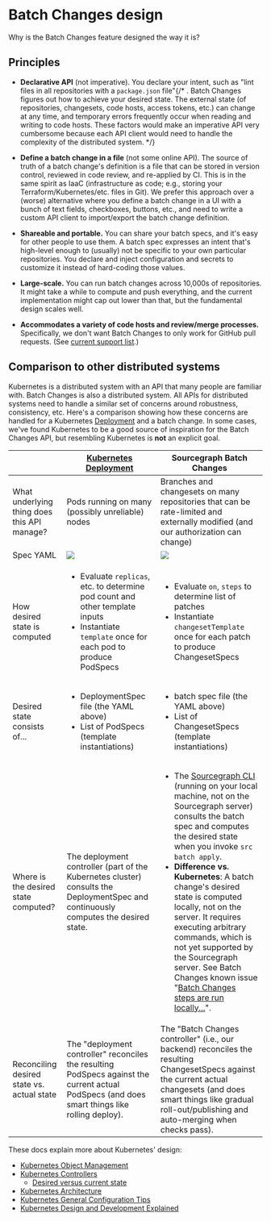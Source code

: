 # Batch Changes design

Why is the Batch Changes feature designed the way it is?

## Principles

- **Declarative API** (not imperative). You declare your intent, such as "lint files in all repositories with a `package.json` file"{/* <!-- TODO(sqs): thorsten had a suggestion to make this quote use non-imperative language but I can't find the comment -->. Batch Changes figures out how to achieve your desired state. The external state (of repositories, changesets, code hosts, access tokens, etc.) can change at any time, and temporary errors frequently occur when reading and writing to code hosts. These factors would make an imperative API very cumbersome because each API client would need to handle the complexity of the distributed system. */}

- **Define a batch change in a file** (not some online API). The source of truth of a batch change's definition is a file that can be stored in version control, reviewed in code review, and re-applied by CI. This is in the same spirit as IaaC (infrastructure as code; e.g., storing your Terraform/Kubernetes/etc. files in Git). We prefer this approach over a (worse) alternative where you define a batch change in a UI with a bunch of text fields, checkboxes, buttons, etc., and need to write a custom API client to import/export the batch change definition.
- **Shareable and portable.** You can share your batch specs, and it's easy for other people to use them. A batch spec expresses an intent that's high-level enough to (usually) not be specific to your own particular repositories. You declare and inject configuration and secrets to customize it instead of hard-coding those values.
- **Large-scale.** You can run batch changes across 10,000s of repositories. It might take a while to compute and push everything, and the current implementation might cap out lower than that, but the fundamental design scales well.
- **Accommodates a variety of code hosts and review/merge processes.** Specifically, we don't want Batch Changes to only work for GitHub pull requests. (See [current support list](/batch_changes/#supported-code-hosts-and-changeset-types).)

## Comparison to other distributed systems

Kubernetes is a distributed system with an API that many people are familiar with. Batch Changes is also a distributed system. All APIs for distributed systems need to handle a similar set of concerns around robustness, consistency, etc. Here's a comparison showing how these concerns are handled for a Kubernetes [Deployment](https://kubernetes.io/docs/concepts/workloads/controllers/deployment/) and a batch change. In some cases, we've found Kubernetes to be a good source of inspiration for the Batch Changes API, but resembling Kubernetes is **not** an explicit goal.

|  | **[Kubernetes Deployment](https://kubernetes.io/docs/concepts/workloads/controllers/deployment/)** | **Sourcegraph Batch Changes** |
|----------|----------|----------|
|      What underlying thing does this API manage?    |     Pods running on many (possibly unreliable) nodes     |     Branches and changesets on many repositories that can be rate-limited and externally modified (and our authorization can change)    |
|   Spec YAML       |     ![](https://storage.googleapis.com/sourcegraph-assets/Docs/batch-changes-code-kub.png)     |    ![](https://storage.googleapis.com/sourcegraph-assets/Docs/sg-batch-changes.png)      |
|      How desired state is computed    |    <ul><li>Evaluate `replicas`, etc. to determine pod count and other template inputs</li><li>Instantiate `template` once for each pod to produce PodSpecs</li></ul>      |    <ul><li>Evaluate `on`, `steps` to determine list of patches</li><li>Instantiate `changesetTemplate` once for each patch to produce ChangesetSpecs</li></ul>     |
|      Desired state consists of...    |    <ul><li>DeploymentSpec file (the YAML above)</li><li>List of PodSpecs (template instantiations)</li></ul>      |    <ul><li>batch spec file (the YAML above)</li><li>List of ChangesetSpecs (template instantiations)</li></ul>     |
|      Where is the desired state computed?    |    The deployment controller (part of the Kubernetes cluster) consults the DeploymentSpec and continuously computes the desired state.|    <ul><li>The [Sourcegraph CLI](https://github.com/sourcegraph/src-cli) (running on your local machine, not on the Sourcegraph server) consults the batch spec and computes the desired state when you invoke `src batch apply`.</li><li>**Difference vs. Kubernetes**: A batch change's desired state is computed locally, not on the server. It requires executing arbitrary commands, which is not yet supported by the Sourcegraph server. See Batch Changes known issue "[Batch Changes steps are run locally...](https://docs.sourcegraph.com/batch_changes/explanations/introduction_to_batch_changes#server-execution)".</li></ul>     |
|      Reconciling desired state vs. actual state    |   The "deployment controller" reconciles the resulting PodSpecs against the current actual PodSpecs (and does smart things like rolling deploy).| The "Batch Changes controller" (i.e., our backend) reconciles the resulting ChangesetSpecs against the current actual changesets (and does smart things like gradual roll-out/publishing and auto-merging when checks pass).|





These docs explain more about Kubernetes' design:

- [Kubernetes Object Management](https://kubernetes.io/docs/concepts/overview/working-with-objects/object-management/)
- [Kubernetes Controllers](https://kubernetes.io/docs/concepts/architecture/controller/)
  - [Desired versus current state](https://kubernetes.io/docs/concepts/architecture/controller/#desired-vs-current)
- [Kubernetes Architecture](https://github.com/kubernetes/community/blob/master/contributors/design-proposals/architecture/architecture)
- [Kubernetes General Configuration Tips](https://kubernetes.io/docs/concepts/configuration/overview/#general-configuration-tips)
- [Kubernetes Design and Development Explained](https://thenewstack.io/kubernetes-design-and-development-explained/)
